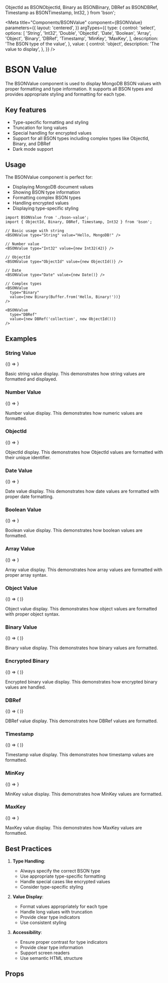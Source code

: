   ObjectId as BSONObjectId,
  Binary as BSONBinary,
  DBRef as BSONDBRef,
  Timestamp as BSONTimestamp,
  Int32,
} from 'bson';

<Meta
  title="Components/BSONValue"
  component={BSONValue}
  parameters={{
    layout: 'centered',
  }}
  argTypes={{
    type: {
      control: 'select',
      options: [
        'String',
        'Int32',
        'Double',
        'ObjectId',
        'Date',
        'Boolean',
        'Array',
        'Object',
        'Binary',
        'DBRef',
        'Timestamp',
        'MinKey',
        'MaxKey',
      ],
      description: 'The BSON type of the value',
    },
    value: {
      control: 'object',
      description: 'The value to display',
    },
  }}
/>

# BSON Value

The BSONValue component is used to display MongoDB BSON values with proper formatting and type information.
It supports all BSON types and provides appropriate styling and formatting for each type.

## Key features

- Type-specific formatting and styling
- Truncation for long values
- Special handling for encrypted values
- Support for all BSON types including complex types like ObjectId, Binary, and DBRef
- Dark mode support

## Usage

The BSONValue component is perfect for:

- Displaying MongoDB document values
- Showing BSON type information
- Formatting complex BSON types
- Handling encrypted values
- Displaying type-specific styling

```tsx
import BSONValue from './bson-value';
import { ObjectId, Binary, DBRef, Timestamp, Int32 } from 'bson';

// Basic usage with string
<BSONValue type="String" value="Hello, MongoDB!" />

// Number value
<BSONValue type="Int32" value={new Int32(42)} />

// ObjectId
<BSONValue type="ObjectId" value={new ObjectId()} />

// Date
<BSONValue type="Date" value={new Date()} />

// Complex types
<BSONValue
  type="Binary"
  value={new Binary(Buffer.from('Hello, Binary!'))}
/>

<BSONValue
  type="DBRef"
  value={new DBRef('collection', new ObjectId())}
/>
```

## Examples

### String Value

<Story name="String">
  {() => <BSONValue type="String" value="Hello, MongoDB!" />}
</Story>

Basic string value display.
This demonstrates how string values are formatted and displayed.

### Number Value

<Story name="Number">
  {() => <BSONValue type="Int32" value={new Int32(42)} />}
</Story>

Number value display.
This demonstrates how numeric values are formatted.

### ObjectId

<Story name="ObjectId">
  {() => <BSONValue type="ObjectId" value={new BSONObjectId()} />}
</Story>

ObjectId display.
This demonstrates how ObjectId values are formatted with their unique identifier.

### Date Value

<Story name="DateValue">
  {() => <BSONValue type="Date" value={new Date()} />}
</Story>

Date value display.
This demonstrates how date values are formatted with proper date formatting.

### Boolean Value

<Story name="Boolean">{() => <BSONValue type="Boolean" value={true} />}</Story>

Boolean value display.
This demonstrates how boolean values are formatted.

### Array Value

<Story name="Array">
  {() => <BSONValue type="Array" value={[1, 2, 3, 'four', { five: 5 }]} />}
</Story>

Array value display.
This demonstrates how array values are formatted with proper array syntax.

### Object Value

<Story name="Object">
  {() => (
    <BSONValue type="Object" value={{ name: 'MongoDB', version: '6.0' }} />
  )}
</Story>

Object value display.
This demonstrates how object values are formatted with proper object syntax.

### Binary Value

<Story name="Binary">
  {() => (
    <BSONValue
      type="Binary"
      value={new BSONBinary(Buffer.from('Hello, Binary!'))}
    />
  )}
</Story>

Binary value display.
This demonstrates how binary values are formatted.

### Encrypted Binary

<Story name="EncryptedBinary">
  {() => (
    <BSONValue
      type="Binary"
      value={
        new BSONBinary(
          Buffer.from('encrypted data'),
          BSONBinary.SUBTYPE_ENCRYPTED
        )
      }
    />
  )}
</Story>

Encrypted binary value display.
This demonstrates how encrypted binary values are handled.

### DBRef

<Story name="DBRef">
  {() => (
    <BSONValue
      type="DBRef"
      value={new BSONDBRef('collection', new BSONObjectId())}
    />
  )}
</Story>

DBRef value display.
This demonstrates how DBRef values are formatted.

### Timestamp

<Story name="Timestamp">
  {() => (
    <BSONValue type="Timestamp" value={new BSONTimestamp({ t: 0, i: 0 })} />
  )}
</Story>

Timestamp value display.
This demonstrates how timestamp values are formatted.

### MinKey

<Story name="MinKey">{() => <BSONValue type="MinKey" />}</Story>

MinKey value display.
This demonstrates how MinKey values are formatted.

### MaxKey

<Story name="MaxKey">{() => <BSONValue type="MaxKey" />}</Story>

MaxKey value display.
This demonstrates how MaxKey values are formatted.

## Best Practices

1. **Type Handling**:

   - Always specify the correct BSON type
   - Use appropriate type-specific formatting
   - Handle special cases like encrypted values
   - Consider type-specific styling

2. **Value Display**:

   - Format values appropriately for each type
   - Handle long values with truncation
   - Provide clear type indicators
   - Use consistent styling

3. **Accessibility**:
   - Ensure proper contrast for type indicators
   - Provide clear type information
   - Support screen readers
   - Use semantic HTML structure

## Props

<Controls />

